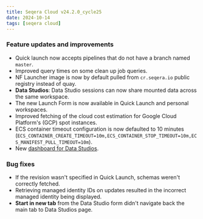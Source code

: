 ```yaml
---
title: Seqera Cloud v24.2.0_cycle25
date: 2024-10-14
tags: [seqera cloud]
---
```


### Feature updates and improvements

- Quick launch now accepts pipelines that do not have a branch named `master`.
- Improved query times on some clean up job queries.
- NF Launcher image is now by default pulled from `cr.seqera.io` public registry instead of quay.
- **Data Studios**: Data Studio sessions can now share mounted data across the same workspace.
- The new Launch Form is now available in Quick Launch and personal workspaces.
- Improved fetching of the cloud cost estimation for Google Cloud Platform's (GCP) spot instances.
- ECS container timeout configuration is now defaulted to 10 minutes (`ECS_CONTAINER_CREATE_TIMEOUT=10m,ECS_CONTAINER_STOP_TIMEOUT=10m,ECS_MANIFEST_PULL_TIMEOUT=10m`).
- New [dashboard for Data Studios](https://docs.seqera.io/platform/latest/monitoring/dashboard#data-studios).

### Bug fixes

- If the revision wasn't specified in Quick Launch, schemas weren't correctly fetched.
- Retrieving managed identity IDs on updates resulted in the incorrect managed identity being displayed.
- **Start in new tab** from the Data Studio form didn't navigate back the main tab to Data Studios page.
